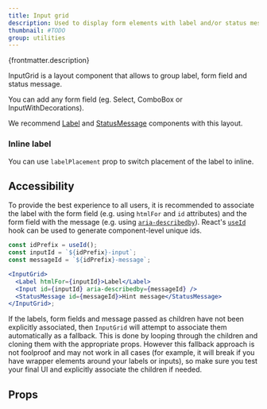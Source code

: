 ```yaml
---
title: Input grid
description: Used to display form elements with label and/or status message.
thumbnail: #TODO
group: utilities
---
```


<p>{frontmatter.description}</p>

<LiveExample src='InputGrid.main.jsx' truncate={false}>
  <AllExamples.InputGridExample client:load />
</LiveExample>

InputGrid is a layout component that allows to group label, form field and status message.

You can add any form field (eg. Select, ComboBox or InputWithDecorations).

We recommend [Label](/docs/label) and [StatusMessage](statusmessage) components with this layout.

<LiveExample src='InputGrid.select.jsx'>
  <AllExamples.InputGridSelectExample client:load />
</LiveExample>

### Inline label

You can use `labelPlacement` prop to switch placement of the label to inline.

<LiveExample src='InputGrid.inline.jsx'>
  <AllExamples.InputGridInlineExample client:load />
</LiveExample>

## Accessibility

To provide the best experience to all users, it is recommended to associate the label with the form field (e.g. using `htmlFor` and `id` attributes) and the form field with the message (e.g. using [`aria-describedby`](https://developer.mozilla.org/en-US/docs/Web/Accessibility/ARIA/Attributes/aria-describedby)). React's [`useId`](https://react.dev/reference/react/useId) hook can be used to generate component-level unique ids.

```jsx
const idPrefix = useId();
const inputId = `${idPrefix}-input`;
const messageId = `${idPrefix}-message`;

<InputGrid>
  <Label htmlFor={inputId}>Label</Label>
  <Input id={inputId} aria-describedby={messageId} />
  <StatusMessage id={messageId}>Hint message</StatusMessage>
</InputGrid>;
```

If the labels, form fields and message passed as children have not been explicitly associated, then `InputGrid` will attempt to associate them automatically as a fallback. This is done by looping through the children and cloning them with the appropriate props. However this fallback approach is not foolproof and may not work in all cases (for example, it will break if you have wrapper elements around your labels or inputs), so make sure you test your final UI and explicitly associate the children if needed.

## Props

<PropsTable path='@itwin/itwinui-react/esm/core/InputGrid/InputGrid.d.ts' />
